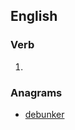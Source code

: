 ==English==

===Verb===
{{head|en|verb form}}

# {{en-past of|bunker}}

===Anagrams===
* [[debunker#English|debunker]]
